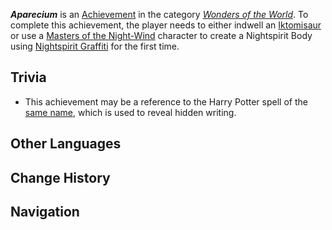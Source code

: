 {{Achievement Infobox
|id           = 81552
|order id     = 1536
|category     = Wonders of the World
|description  = Create a Nightspirit Body by harnessing the power of Nightspirit Graffiti for the first time.
|requirements = 
|primogems    = 5
|tracking     = 
|topic        = 
|type         = Exploration
|quest        = 
|hidden       = 1
}}
'''''Aparecium''''' is an [[Achievement]] in the category ''[[Wonders of the World]]''. To complete this achievement, the player needs to either indwell an [[Iktomisaur]] or use a [[Masters of the Night-Wind]] character to create a Nightspirit Body using [[Nightspirit Graffiti]] for the first time.

==Trivia==
* This achievement may be a reference to the Harry Potter spell of the [[w:c:harrypotter:Revealing Charm|same name]], which is used to reveal hidden writing.
<!--
==Gameplay Notes==
* 

==Gallery==
{{Preview
|size=300px
|file=
|caption=
}}

==Video Guides==
{{EVT
|video1   = 
|caption1 = 
}}
-->
==Other Languages==
{{Other Languages
|en       = Aparecium
|zhs      = 急急现形
|zhs_rm   = 
|zht      = 阿八拉象
|zht_rm   = 
|zh_tl    = 
|ja       = 「現れよ！」
|ja_rm    = "Araware yo!"
|ja_tl    = "Show Yourself!"
|ko       = 아파레시움
|ko_tl    = 
|es       = Aparecium
|fr       = Aparecium
|ru       = Апарекиум
|ru_tl    = 
|th       = จงปรากฏในทันใด
|th_rm    = 
|th_tl    = 
|vi       = Hiện Hình Khẩn Cấp
|vi_tl    = 
|de       = Nimm Gestalt an!
|de_tl    = Take Shape!
|id       = Tampakkanlah Dirimu
|id_tl    = 
|pt       = Aparecium
|tr       = Aparecium!
|tr_tl    = 
|it       = Aparecium
}}

==Change History==
{{Change History|5.2}}

==Navigation==
{{Achievement Navbox}}